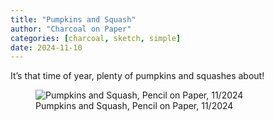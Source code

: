 ```yaml
---
title: "Pumpkins and Squash"
author: "Charcoal on Paper"
categories: [charcoal, sketch, simple]
date: 2024-11-10
---
```


It's that time of year, plenty of pumpkins and squashes about!

![Pumpkins and Squash, Pencil on Paper, 11/2024](IMG_0683.jpg)

